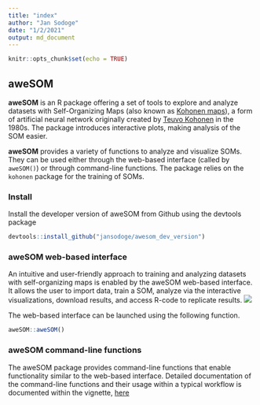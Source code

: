 ```yaml
---
title: "index"
author: "Jan Sodoge"
date: "1/2/2021"
output: md_document
---
```


```r
knitr::opts_chunk$set(echo = TRUE)
```



## aweSOM



__aweSOM__ is an R package offering a set of tools to explore and analyze datasets with Self-Organizing Maps (also known as [Kohonen maps](https://en.wikipedia.org/wiki/Self-organizing_map)), a form of artificial neural network originally created by [Teuvo Kohonen](https://en.wikipedia.org/wiki/Teuvo_Kohonen) in the 1980s. The package introduces interactive plots, making analysis of the SOM easier.

__aweSOM__ provides a variety of functions to analyze and visualize SOMs. They can be used either through the web-based interface (called by ```aweSOM()```) or through command-line functions. The package relies on the ```kohonen``` package for the training of SOMs.



### Install

Install the developer version of aweSOM from Github using the devtools package

```r
devtools::install_github("jansodoge/awesom_dev_version")
```


### aweSOM web-based interface

An intuitive and user-friendly approach to training and analyzing datasets with self-organizing maps is enabled by the aweSOM web-based interface. It allows the user to import data, train a SOM, analyze via the interactive visualizations, download results, and access R-code to replicate results.\newline
\newline
\newline\newline\newline
![](shiny_workflow.png)


\newline
The web-based interface can be launched using the following function.

```r
aweSOM::aweSOM()
```



### aweSOM command-line functions

The aweSOM package provides command-line functions that enable functionality similar to the web-based interface. Detailed documentation of the command-line functions and their usage within a typical workflow is documented within the vignette, [here](articles/aweSOM-package.html)